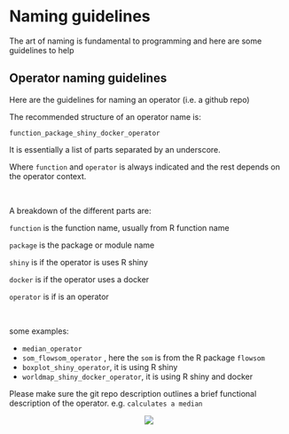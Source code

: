 # Naming guidelines

The art of naming is fundamental to programming and here are some guidelines to help

## Operator naming guidelines {-}

Here are the guidelines for naming an operator (i.e. a github repo)

The recommended structure of an operator name is:

`function_package_shiny_docker_operator`

It is essentially a list of parts separated by an underscore.

Where `function` and `operator` is always indicated and the rest depends on the operator context.

\

A breakdown of the different parts are:

`function` is the function name, usually from R function name

`package` is the package or module name

`shiny`  is if the operator is uses R shiny

`docker` is if the operator uses a docker

`operator` is if is an operator

\


some examples:

+    `median_operator`
+    `som_flowsom_operator` , here the `som` is from the R package `flowsom`
+    `boxplot_shiny_operator`, it is using R shiny
+    `worldmap_shiny_docker_operator`, it is using R shiny and docker

Please make sure the git repo description outlines a brief functional description of the operator. e.g. `calculates a median`


<center>![](images/goldfish.png)</center>